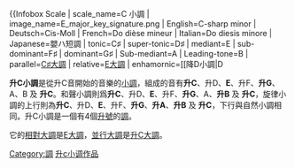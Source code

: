 {{Infobox Scale
|  scale_name=C{{music|sharp}} 小調
|  image_name=E_major_key_signature.png
|  English=C-sharp minor
|  Deutsch=Cis-Moll
|  French=Do dièse mineur
|  Italian=Do diesis minore
|  Japanese=嬰ハ短調
|  tonic=C♯
|  super-tonic=D♯
|  mediant=E
|  sub-dominant=F♯
|  dominant=G♯
|  Sub-mediant=A
|  Leading-tone=B
|  parallel=[[升C大調|C♯大調]]
|  relative=[[E大調|E大調]]
|  enhamornic=[[降D小調|D{{music]]
}}

'''升C小調'''是從升C音開始的音樂的[[小調|小調]]，組成的音有'''升C'''、升D、'''E'''、升F、'''升G'''、A、B 及 '''升C'''。和聲小調則爲'''升C'''、升D、'''E'''、升F、'''升G'''、A、'''升B''' 及 '''升C'''，旋律小調的上行則為'''升C'''、升D、'''E'''、升F、'''升G'''、'''升A'''、'''升B''' 及 '''升C'''，下行與自然小調相同。升C小調是一個有4個[[升號|升號]]的[[調|調]]。

它的[[平行大小調|相對大調]]是[[E大調|E大調]]，[[同主音調|並行大調]]是[[升C大調|升C大調]]。

{{Circle of fifths}}

[[Category:調|Category:調]]
[[Category:升c小调作品|]]